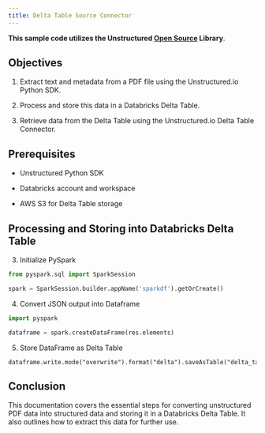 ```yaml
---
title: Delta Table Source Connector 
---
```


**This sample code utilizes the Unstructured [Open Source](/open-source/introduction/overview "Open Source") Library**.

## Objectives

1.  Extract text and metadata from a PDF file using the Unstructured.io Python SDK.
    
2.  Process and store this data in a Databricks Delta Table.
    
3.  Retrieve data from the Delta Table using the Unstructured.io Delta Table Connector.
    

## Prerequisites

*   Unstructured Python SDK
    
*   Databricks account and workspace
    
*   AWS S3 for Delta Table storage
    

## Processing and Storing into Databricks Delta Table

3.  Initialize PySpark
    

```python
from pyspark.sql import SparkSession

spark = SparkSession.builder.appName('sparkdf').getOrCreate()

```


4.  Convert JSON output into Dataframe
    

```python
import pyspark

dataframe = spark.createDataFrame(res.elements)

```


5.  Store DataFrame as Delta Table
    

```
dataframe.write.mode("overwrite").format("delta").saveAsTable("delta_table")

```


## Conclusion

This documentation covers the essential steps for converting unstructured PDF data into structured data and storing it in a Databricks Delta Table. It also outlines how to extract this data for further use.